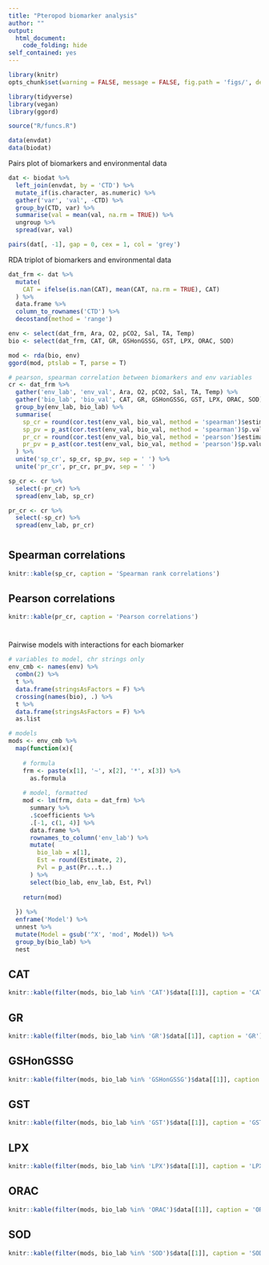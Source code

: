 ```yaml
---
title: "Pteropod biomarker analysis"
author: ""
output: 
  html_document:
    code_folding: hide
self_contained: yes
---
```


```r
library(knitr)
opts_chunk$set(warning = FALSE, message = FALSE, fig.path = 'figs/', dev.args = list(bg = 'transparent'), eval = T)

library(tidyverse)
library(vegan)
library(ggord)

source("R/funcs.R")

data(envdat)
data(biodat)
```

Pairs plot of biomarkers and environmental data
```r
dat <- biodat %>% 
  left_join(envdat, by = 'CTD') %>% 
  mutate_if(is.character, as.numeric) %>% 
  gather('var', 'val', -CTD) %>% 
  group_by(CTD, var) %>% 
  summarise(val = mean(val, na.rm = TRUE)) %>% 
  ungroup %>% 
  spread(var, val)

pairs(dat[, -1], gap = 0, cex = 1, col = 'grey')
```

RDA triplot of biomarkers and environmental data
```r
dat_frm <- dat %>% 
  mutate(
    CAT = ifelse(is.nan(CAT), mean(CAT, na.rm = TRUE), CAT)
  ) %>% 
  data.frame %>% 
  column_to_rownames('CTD') %>%
  decostand(method = 'range')

env <- select(dat_frm, Ara, O2, pCO2, Sal, TA, Temp)
bio <- select(dat_frm, CAT, GR, GSHonGSSG, GST, LPX, ORAC, SOD)

mod <- rda(bio, env)
ggord(mod, ptslab = T, parse = T)
```

```r

# pearson, spearman correlation between biomarkers and env variables
cr <- dat_frm %>%
  gather('env_lab', 'env_val', Ara, O2, pCO2, Sal, TA, Temp) %>% 
  gather('bio_lab', 'bio_val', CAT, GR, GSHonGSSG, GST, LPX, ORAC, SOD) %>% 
  group_by(env_lab, bio_lab) %>% 
  summarise(
    sp_cr = round(cor.test(env_val, bio_val, method = 'spearman')$estimate, 2),
    sp_pv = p_ast(cor.test(env_val, bio_val, method = 'spearman')$p.value),
    pr_cr = round(cor.test(env_val, bio_val, method = 'pearson')$estimate, 2),
    pr_pv = p_ast(cor.test(env_val, bio_val, method = 'pearson')$p.value)
  ) %>% 
  unite('sp_cr', sp_cr, sp_pv, sep = ' ') %>% 
  unite('pr_cr', pr_cr, pr_pv, sep = ' ')

sp_cr <- cr %>% 
  select(-pr_cr) %>% 
  spread(env_lab, sp_cr)

pr_cr <- cr %>% 
  select(-sp_cr) %>% 
  spread(env_lab, pr_cr)
```

# {.tabset}

## Spearman correlations
```r
knitr::kable(sp_cr, caption = 'Spearman rank correlations')
```

## Pearson correlations
```r
knitr::kable(pr_cr, caption = 'Pearson correlations')
```

# {.tabset}

Pairwise models with interactions for each biomarker
```r
# variables to model, chr strings only
env_cmb <- names(env) %>% 
  combn(2) %>% 
  t %>% 
  data.frame(stringsAsFactors = F) %>%
  crossing(names(bio), .) %>% 
  t %>% 
  data.frame(stringsAsFactors = F) %>% 
  as.list

# models
mods <- env_cmb %>%
  map(function(x){
    
    # formula
    frm <- paste(x[1], '~', x[2], '*', x[3]) %>% 
      as.formula
    
    # model, formatted
    mod <- lm(frm, data = dat_frm) %>% 
      summary %>% 
      .$coefficients %>% 
      .[-1, c(1, 4)] %>% 
      data.frame %>% 
      rownames_to_column('env_lab') %>% 
      mutate(
        bio_lab = x[1],
        Est = round(Estimate, 2), 
        Pvl = p_ast(Pr...t..)
      ) %>% 
      select(bio_lab, env_lab, Est, Pvl)
    
    return(mod)
      
  }) %>% 
  enframe('Model') %>% 
  unnest %>% 
  mutate(Model = gsub('^X', 'mod', Model)) %>% 
  group_by(bio_lab) %>% 
  nest
```

## CAT
```r
knitr::kable(filter(mods, bio_lab %in% 'CAT')$data[[1]], caption = 'CAT')
```

## GR
```r
knitr::kable(filter(mods, bio_lab %in% 'GR')$data[[1]], caption = 'GR')
```

## GSHonGSSG
```r
knitr::kable(filter(mods, bio_lab %in% 'GSHonGSSG')$data[[1]], caption = 'GSHonGSSG')
```

## GST
```r
knitr::kable(filter(mods, bio_lab %in% 'GST')$data[[1]], caption = 'GST')
```

## LPX
```r
knitr::kable(filter(mods, bio_lab %in% 'LPX')$data[[1]], caption = 'LPX')
```

## ORAC
```r
knitr::kable(filter(mods, bio_lab %in% 'ORAC')$data[[1]], caption = 'ORAC')
```

## SOD
```r
knitr::kable(filter(mods, bio_lab %in% 'SOD')$data[[1]], caption = 'SOD')
```

